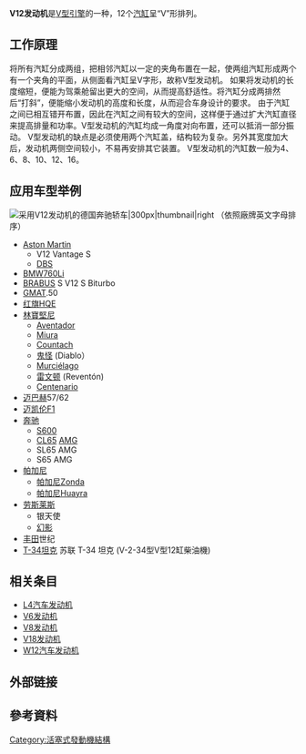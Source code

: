 {{expand|time=2009-10-27T03:01:50+00:00}}
{{unreferenced|time=2009-10-27T03:01:50+00:00}}
{{noteTA
|1=zh-cn:发动机;zh-tw:引擎;
}}
'''V12发动机'''是[[V型引擎|V型引擎]]的一种，12个[[汽缸|汽缸]]呈“V”形排列。

== 工作原理 ==
将所有汽缸分成两组，把相邻汽缸以一定的夹角布置在一起，使两组汽缸形成两个有一个夹角的平面，从侧面看汽缸呈V字形，故称V型发动机。
如果将发动机的长度缩短，便能为驾乘舱留出更大的空间，从而提高舒适性。将汽缸分成两排然后“打斜”，便能缩小发动机的高度和长度，从而迎合车身设计的要求。
由于汽缸之间已相互错开布置，因此在汽缸之间有较大的空间，这样便于通过扩大汽缸直径来提高排量和功率。V型发动机的汽缸均成一角度对向布置，还可以抵消一部分振动。
V型发动机的缺点是必须使用两个汽缸盖，结构较为复杂。另外其宽度加大后，发动机两侧空间较小，不易再安排其它装置。
V型发动机的汽缸数一般为4、6、8、10、12、16。

== 应用车型举例 ==
[[File:S65_V12.JPG|采用V12发动机的[[德国]][[奔驰|奔驰]][[梅赛德斯-奔驰|轿车]]|300px|thumbnail|right]]
（依照廠牌英文字母排序）
* [[Aston_Martin|Aston Martin]] 
**V12 Vantage S
**[[Aston_Martin_DB5|DBS]]
* [[BMW|BMW]][[BMW_7系列|760Li]]
* [[BRABUS|BRABUS]] S V12 S Biturbo
* [[GMA|GMA]]T.50
* [[红旗HQE|红旗HQE]]
*[[林寶堅尼|林寶堅尼]]
**[[蘭博基尼Aventador|Aventador]]
**[[林寶堅尼Miura|Miura]]
**[[林寶堅尼Countach|Countach]]
**[[林寶堅尼鬼怪|鬼怪]] (Diablo）
**[[林寶堅尼Murciélago|Murciélago]]
**[[林寶堅尼雷文顿|雷文顿]] (Reventón)
** [[蘭博基尼Centenario|Centenario]]
* [[迈巴赫|迈巴赫]]57/62
* [[迈凯伦F1|迈凯伦F1]]
* [[梅赛德斯-奔驰|奔驰]]
**[[梅赛德斯-奔驰S级|S600]]
**[[梅赛德斯-奔驰C级|CL65]] [[梅賽德斯-AMG|AMG]]
**SL65 AMG
**S65 AMG
* [[帕加尼|帕加尼]]
** [[帕加尼Zonda|帕加尼Zonda]]
** [[帕加尼Huayra|帕加尼Huayra]]
* [[劳斯莱斯|劳斯莱斯]]
**银天使
**[[勞斯萊斯幻影|幻影]]
* [[豐田汽車|丰田]]世纪
* [[T-34坦克|T-34坦克]] 苏联 T-34 坦克 (V-2-34型V型12缸柴油機)

== 相关条目 ==
* [[L4汽车发动机|L4汽车发动机]]
* [[V6发动机|V6发动机]]
* [[V8发动机|V8发动机]]
* [[V18发动机|V18发动机]]
* [[W12汽车发动机|W12汽车发动机]]

== 外部链接 ==

== 參考資料 ==
{{reflist}}

[[Category:活塞式發動機結構|Category:活塞式發動機結構]]
